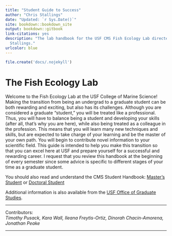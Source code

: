 ```yaml
--- 
title: "Student Guide to Success"
author: "Chris Stallings"
date: "Updated: `r Sys.Date()`"
site: bookdown::bookdown_site
output: bookdown::gitbook
link-citations: yes
description: "The lab handbook for the USF CMS Fish Ecology Lab directed by Christopher
  Stallings."
urlcolor: blue
---
```


``` r
file.create('docs/.nojekyll')
```

# **The Fish Ecology Lab** {.unlisted .unnumbered}

Welcome to the Fish Ecology Lab at the USF College of Marine Science! Making the transition from being an undergrad to a graduate student can be both rewarding and exciting, but also has its challenges. Although you are considered a graduate “student,” you will be treated like a professional. Thus, you will have to balance being a student and developing your skills (after all, that’s why you are here), while also being treated as a colleague in the profession. This means that you will learn many new techniques and skills, but are expected to take charge of your learning and be the master of your own path. You will begin to contribute novel information to your scientific field. This guide is intended to help you make this transition so that you can excel here at USF and prepare yourself for a successful and rewarding career. I request that you review this handbook at the beginning of every semester since some advice is specific to different stages of your time as a graduate student.

You should also read and understand the CMS Student Handbook: [Master's Student](https://usf.app.box.com/s/2ew6pwdre3jkexgv8fgdwo8ticnvr7cc) or [Doctoral Student](https://usf.app.box.com/s/mapv44nebi90iz7y9rjprsekcwps1yua)

Additional information is also available from the [USF Office of Graduate Studies](https://www.usf.edu/graduate-studies/).

***

Contributors:  
*Timothy Pusack, Kara Wall,  Ileana Freytis-Ortiz, Dinorah Chacin-Amorena, Jonathan Peake*

***